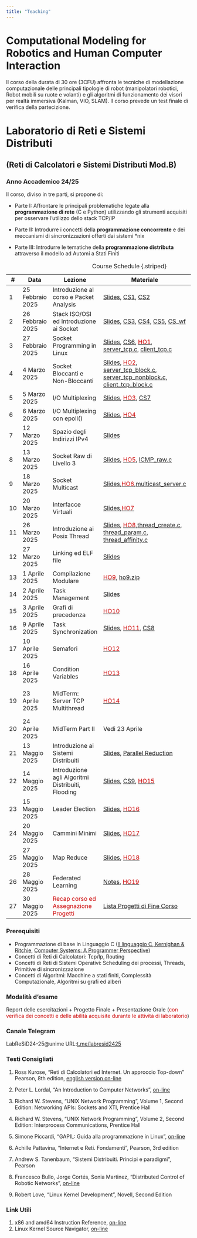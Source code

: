 ```yaml
---
title: "Teaching"
---
```

# Computational Modeling for Robotics and Human Computer Interaction

Il corso della durata di 30 ore (3CFU) affronta le tecniche di modellazione computazionale delle principali tipologie di robot (manipolatori robotici, Robot mobili su ruote e volanti) e gli algoritmi di funzionamento dei visori per realtà immersiva (Kalman, VIO, SLAM). Il corso prevede un test finale di verifica della partecizione.

# Laboratorio di Reti e Sistemi Distributi 

## (Reti di Calcolatori e Sistemi Distributi Mod.B)

### Anno Accademico 24/25

Il corso, diviso in tre parti, si propone di:

* Parte I: Affrontare le principali problematiche legate alla **programmazione di rete** (C e Python) utilizzando gli strumenti acquisiti per osservare l'utilizzo dello stack TCP/IP

* Parte II: Introdurre i concetti della **programmazione concorrente** e dei meccanismi di sincronizzazioni offerti dai sistemi *nix

* Parte III: Introdurre le tematiche della **programmazione distributa** attraverso il modello ad Automi a Stati Finiti

|#| Data             | Lezione                          | Materiale                                | Riferimenti   |
|-|------------------|----------------------------------|------------------------------------------|---------------|
|1| 25 Febbraio 2025 | Introduzione al corso e Packet Analysis   | [Slides](../documents/labresid_1.pdf), [CS1](../documents/cs1.pdf), [CS2](../documents/cs2.pdf) | Kurose Ch.1, Lordal Ch.1              |
|2| 26 Febbraio 2025 | Stack ISO/OSI ed Introduzione ai Socket | [Slides](../documents/labresid_2.pdf), [CS3](../documents/cs3.pdf), [CS4](../documents/cs4.pdf), [CS5](../documents/cs5.pdf), [CS_wf](../documents/cs_wf.pdf) | Lordal Ch.1,2 and Piccardi Ch.13,14 |
|3| 27 Febbraio 2025 | Socket Programming in Linux      | [Slides](../documents/labresid_3.pdf), [CS6](../documents/cs_socket.pdf), [<span style="color:#cc0000">HO1</span>](../documents/ho1.pdf), [server_tcp.c](../src/server_tcp.c), [client_tcp.c](../src/client_tcp.c) | Piccardi Ch.13,14 |
|4| 4 Marzo 2025 | Socket Bloccanti e Non-Bloccanti | [Slides](../documents/labresid_4.pdf), [<span style="color:#cc0000">HO2</span>](../documents/ho2.pdf), [server_tcp_block.c](../src/server_tcp_block.c), [server_tcp_nonblock.c](../src/server_tcp_nonblock.c), [client_tcp_block.c](../src/client_tcp_block.c) | Piccardi Ch.15 |
|5| 5 Marzo 2025 | I/O Multiplexing | [Slides](../documents/labresid_5.pdf), [<span style="color:#cc0000">HO3</span>](../documents/ho3.pdf), [CS7](../documents/cs7.pdf) | Piccardi Ch.10 |
|6| 6 Marzo 2025 | I/O Multiplexing con epoll() | [Slides](../documents/labresid_6.pdf), [<span style="color:#cc0000">HO4</span>](../documents/ho4.pdf) | Piccardi Ch.10 |
|7| 12 Marzo 2025 | Spazio degli Indirizzi IPv4 | [Slides](../documents/labresid_7.pdf) | Lordal Ch.9 |
|8| 13 Marzo 2025 | Socket Raw di Livello 3 | [Slides](../documents/labresid_8.pdf), [<span style="color:#cc0000">HO5</span>](../documents/ho5.pdf), [ICMP_raw.c](../src/ICMP_raw.c)| Piccardi Appendice B |
|9| 18 Marzo 2025 | Socket Multicast | [Slides](../documents/labresid_9.pdf),[<span style="color:#cc0000">HO6</span>](../documents/ho6.pdf),[multicast_server.c](../src/multicast_server.c) | Stevens Vol.1 Ch.13 |
|10| 20 Marzo 2025 | Interfacce Virtuali | [Slides](../documents/labresid_10.pdf),[<span style="color:#cc0000">HO7</span>](../documents/ho7.pdf)| Lordal Ch.30, Mininet.org |
|11| 26 Marzo 2025 | Introduzione ai Posix Thread | [Slides](../documents/labresid_11.pdf), [<span style="color:#cc0000">HO8</span>](../documents/ho8.pdf),[thread_create.c](../src/thread_create.c), [thread_param.c](../src/thread_param.c), [thread_affinity.c](../src/thread_affinity.c)| CSAPP Ch.7 |
|12| 27 Marzo 2025 | Linking ed ELF file | [Slides](../documents/labresid_12.pdf) | CSAPP Ch.7 |
|13| 1 Aprile 2025 | Compilazione Modulare | [<span style="color:#cc0000">HO9</span>](../documents/ho9.pdf), [ho9.zip](../src/ho9.zip) | [Stanford Gnu Make Tutorial](https://web.stanford.edu/class/archive/cs/cs107/cs107.1174/guide_make.html) |
|14| 2 Aprile 2025 | Task Management | [Slides](../documents/labresid_13.pdf) | Love Chap.4 |
|15| 3 Aprile 2025 | Grafi di precedenza | [<span style="color:#cc0000">HO10</span>](../documents/ho10.pdf) | [Slides UniBo Pag.17](http://www.lia.deis.unibo.it/Courses/som1213/materiale/03.programmazione%20concorrente.pdf) |
|16| 9 Aprile 2025 | Task Synchronization | [Slides](../documents/labresid_14.pdf), [<span style="color:#cc0000">HO11</span>](../documents/ho11.pdf), [CS8](../documents/cs8.pdf) | Love Chap.7 and 8 |
|17| 10 Aprile 2025 | Semafori | [<span style="color:#cc0000">HO12</span>](../documents/ho12.pdf) | Vedi Slide Lezione 16 |
|18| 16 Aprile 2025 | Condition Variables | [<span style="color:#cc0000">HO13</span>](../documents/ho13.pdf) | Vedi Slide Lezione 16 |
|19| 23 Aprile 2025 | MidTerm: Server TCP Multithread| [<span style="color:#cc0000">HO14</span>](../documents/ho14.pdf) | [Git For Dummies](https://rogerdudler.github.io/git-guide/), [Beamer Presentations Tutorial](https://www.overleaf.com/learn/latex/Beamer_Presentations%3A_A_Tutorial_for_Beginners_(Part_1)%E2%80%94Getting_Started)|
|20| 24 Aprile 2025 | MidTerm Part II | Vedi 23 Aprile | |
|21| 13 Maggio 2025 | Introduzione ai Sistemi Distribuiti | [Slides](../documents/labresid_15.pdf), [Parallel Reduction](../documents/Parallel_Reduction.pdf) |[parallel_reduction.py](../src/parallel_reduction.py) |
|22| 14 Maggio 2025 | Introduzione agli Algoritmi Distribuiti, Flooding | [Slides](../documents/labresid_16.pdf), [CS9](../documents/cs9.pdf), [<span style="color:#cc0000">HO15</span>](../documents/ho15.pdf) | Bullo Ch.1 |
|23| 15 Maggio 2025 | Leader Election | [Slides](../documents/labresid_17.pdf), [<span style="color:#cc0000">HO16</span>](../documents/ho16.pdf) | Bullo Ch.1 |
|24| 20 Maggio 2025 | Cammini Minimi | [Slides](../documents/labresid_18.pdf), [<span style="color:#cc0000">HO17</span>](../documents/ho17.pdf) | Bullo Ch.1 |
|25| 27 Maggio 2025 | Map Reduce | [Slides](../documents/labresid_19.pdf), [<span style="color:#cc0000">HO18</span>](../documents/ho18.pdf) | Bullo Ch.1 |
|26| 28 Maggio 2025 | Federated Learning | [Notes](../documents/FLnotes.pdf), [<span style="color:#cc0000">HO19</span>](../documents/ho19.pdf) | [McMahan](../documents/FLpapers.pdf) |
|27| 30 Maggio 2025 | <span style="color:#cc0000">Recap corso ed Assegnazione Progetti</span> | [Lista Progetti di Fine Corso](../documents/Progetti2425.pdf) | |
: Course Schedule {.striped}

### Prerequisiti
- Programmazione di base in Linguaggio C ([Il linguaggio C, Kernighan & Ritchie](../documents/kr.pdf), [Computer Systems: A Programmer Perspective](../documents/CSAPP_2016.pdf))
- Concetti di Reti di Calcolatori: Tcp/Ip, Routing
- Concetti di Reti di Sistemi Operativi: Scheduling dei processi, Threads, Primitive di sincronizzazione
- Concetti di Algoritmi: Macchine a stati finiti, Complessità Computazionale, Algoritmi su grafi ed alberi

### Modalità d'esame
Report delle esercitazioni + Progetto Finale + Presentazione Orale (<span style="color:#cc0000">con verifica dei concetti e delle abilità acquisite durante le attività di laboratorio</span>)

### Canale Telegram

LabReSiD24-25@unime URL:[t.me/labresid2425](https://t.me/labresid2425)

### Testi Consigliati


1. Ross Kurose, "Reti di Calcolatori ed Internet. Un approccio Top-down" Pearson, 8th edition, [english version on-line](https://www.ucg.ac.me/skladiste/blog_44233/objava_64433/fajlovi/Computer%20Networking%20_%20A%20Top%20Down%20Approach,%207th,%20converted.pdf)

2. Peter L. Lordal, "An Introduction to Computer Networks", [on-line](https://intronetworks.cs.luc.edu/current2/html/index.html)

3. Richard W. Stevens, "UNIX Network Programming", Volume 1, Second Edition: Networking APIs: Sockets and XTI, Prentice Hall

4. Richard W. Stevens, "UNIX Network Programming", Volume 2, Second Edition: Interprocess Communications, Prentice Hall
 
5. Simone Piccardi, "GAPIL: Guida alla programmazione in Linux", [on-line](https://gapil.gnulinux.it/fileshare/gapil.pdf)

6. Achille Pattavina, "Internet e Reti. Fondamenti", Pearson, 3rd edition

7. Andrew S. Tanenbaum, "Sistemi Distribuiti. Principi e paradigmi", Pearson

8. Francesco Bullo, Jorge Cortés, Sonia Martinez, "Distributed Control of Robotic Networks", [on-line](https://fbullo.github.io/dcrn/pdfs/DCRN-BulloCortesMartinez-10mar09.pdf)

9. Robert Love, "Linux Kernel Development", Novell, Second Edition


### Link Utili

1. x86 and amd64 Instruction Reference, [on-line](https://www.felixcloutier.com/x86/)
2. Linux Kernel Source Navigator, [on-line](https://elixir.bootlin.com/linux/v6.13.7/source)


